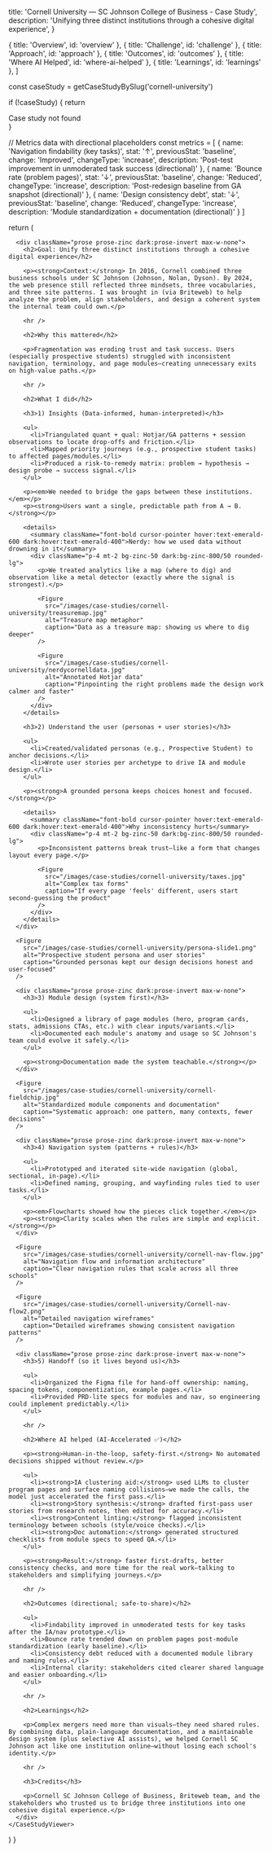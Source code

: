 
  title: 'Cornell University — SC Johnson College of Business - Case Study',
  description: 'Unifying three distinct institutions through a cohesive digital experience',
}

  { title: 'Overview', id: 'overview' },
  { title: 'Challenge', id: 'challenge' },
  { title: 'Approach', id: 'approach' },
  { title: 'Outcomes', id: 'outcomes' },
  { title: 'Where AI Helped', id: 'where-ai-helped' },
  { title: 'Learnings', id: 'learnings' },
]

  const caseStudy = getCaseStudyBySlug('cornell-university')
  
  if (!caseStudy) {
    return <div>Case study not found</div>
  }

  // Metrics data with directional placeholders
  const metrics = [
    {
      name: 'Navigation findability (key tasks)',
      stat: '↑',
      previousStat: 'baseline',
      change: 'Improved',
      changeType: 'increase',
      description: 'Post-test improvement in unmoderated task success (directional)'
    },
    {
      name: 'Bounce rate (problem pages)',
      stat: '↓',
      previousStat: 'baseline',
      change: 'Reduced',
      changeType: 'increase',
      description: 'Post-redesign baseline from GA snapshot (directional)'
    },
    {
      name: 'Design consistency debt',
      stat: '↓',
      previousStat: 'baseline',
      change: 'Reduced',
      changeType: 'increase',
      description: 'Module standardization + documentation (directional)'
    }
  ]

  return (
    <CaseStudyViewer caseStudy={caseStudy} metrics={metrics}>
      <CaseImage
        src="/images/case-studies/cornell-university/cornelllogo.png"
        alt="Cornell University SC Johnson College of Business logo"
        variant="hero"
        width={800}
        height={450}
      />

      <div className="prose prose-zinc dark:prose-invert max-w-none">
        <h2>Goal: Unify three distinct institutions through a cohesive digital experience</h2>

        <p><strong>Context:</strong> In 2016, Cornell combined three business schools under SC Johnson (Johnson, Nolan, Dyson). By 2024, the web presence still reflected three mindsets, three vocabularies, and three site patterns. I was brought in (via Briteweb) to help analyze the problem, align stakeholders, and design a coherent system the internal team could own.</p>

        <hr />

        <h2>Why this mattered</h2>

        <p>Fragmentation was eroding trust and task success. Users (especially prospective students) struggled with inconsistent navigation, terminology, and page modules—creating unnecessary exits on high-value paths.</p>

        <hr />

        <h2>What I did</h2>

        <h3>1) Insights (Data-informed, human-interpreted)</h3>
        
        <ul>
          <li>Triangulated quant + qual: Hotjar/GA patterns + session observations to locate drop-offs and friction.</li>
          <li>Mapped priority journeys (e.g., prospective student tasks) to affected pages/modules.</li>
          <li>Produced a risk-to-remedy matrix: problem → hypothesis → design probe → success signal.</li>
        </ul>

        <p><em>We needed to bridge the gaps between these institutions.</em></p>
        <p><strong>Users want a single, predictable path from A → B.</strong></p>

        <details>
          <summary className="font-bold cursor-pointer hover:text-emerald-600 dark:hover:text-emerald-400">Nerdy: how we used data without drowning in it</summary>
          <div className="p-4 mt-2 bg-zinc-50 dark:bg-zinc-800/50 rounded-lg">
            <p>We treated analytics like a map (where to dig) and observation like a metal detector (exactly where the signal is strongest).</p>
            
            <Figure 
              src="/images/case-studies/cornell-university/treasuremap.jpg" 
              alt="Treasure map metaphor" 
              caption="Data as a treasure map: showing us where to dig deeper"
            />
            
            <Figure 
              src="/images/case-studies/cornell-university/nerdycornelldata.jpg" 
              alt="Annotated Hotjar data" 
              caption="Pinpointing the right problems made the design work calmer and faster"
            />
          </div>
        </details>

        <h3>2) Understand the user (personas + user stories)</h3>
        
        <ul>
          <li>Created/validated personas (e.g., Prospective Student) to anchor decisions.</li>
          <li>Wrote user stories per archetype to drive IA and module design.</li>
        </ul>

        <p><strong>A grounded persona keeps choices honest and focused.</strong></p>

        <details>
          <summary className="font-bold cursor-pointer hover:text-emerald-600 dark:hover:text-emerald-400">Why inconsistency hurts</summary>
          <div className="p-4 mt-2 bg-zinc-50 dark:bg-zinc-800/50 rounded-lg">
            <p>Inconsistent patterns break trust—like a form that changes layout every page.</p>
            
            <Figure 
              src="/images/case-studies/cornell-university/taxes.jpg" 
              alt="Complex tax forms" 
              caption="If every page 'feels' different, users start second-guessing the product"
            />
          </div>
        </details>
      </div>

      <Figure
        src="/images/case-studies/cornell-university/persona-slide1.png"
        alt="Prospective student persona and user stories"
        caption="Grounded personas kept our design decisions honest and user-focused"
      />

      <div className="prose prose-zinc dark:prose-invert max-w-none">
        <h3>3) Module design (system first)</h3>
        
        <ul>
          <li>Designed a library of page modules (hero, program cards, stats, admissions CTAs, etc.) with clear inputs/variants.</li>
          <li>Documented each module's anatomy and usage so SC Johnson's team could evolve it safely.</li>
        </ul>

        <p><strong>Documentation made the system teachable.</strong></p>
      </div>

      <Figure
        src="/images/case-studies/cornell-university/cornell-fieldchip.jpg"
        alt="Standardized module components and documentation"
        caption="Systematic approach: one pattern, many contexts, fewer decisions"
      />

      <div className="prose prose-zinc dark:prose-invert max-w-none">
        <h3>4) Navigation system (patterns + rules)</h3>
        
        <ul>
          <li>Prototyped and iterated site-wide navigation (global, sectional, in-page).</li>
          <li>Defined naming, grouping, and wayfinding rules tied to user tasks.</li>
        </ul>

        <p><em>Flowcharts showed how the pieces click together.</em></p>
        <p><strong>Clarity scales when the rules are simple and explicit.</strong></p>
      </div>

      <Figure
        src="/images/case-studies/cornell-university/cornell-nav-flow.jpg"
        alt="Navigation flow and information architecture"
        caption="Clear navigation rules that scale across all three schools"
      />

      <Figure
        src="/images/case-studies/cornell-university/Cornell-nav-flow2.png"
        alt="Detailed navigation wireframes"
        caption="Detailed wireframes showing consistent navigation patterns"
      />

      <div className="prose prose-zinc dark:prose-invert max-w-none">
        <h3>5) Handoff (so it lives beyond us)</h3>
        
        <ul>
          <li>Organized the Figma file for hand-off ownership: naming, spacing tokens, componentization, example pages.</li>
          <li>Provided PRD-lite specs for modules and nav, so engineering could implement predictably.</li>
        </ul>

        <hr />

        <h2>Where AI helped (AI-Accelerated ✅)</h2>

        <p><strong>Human-in-the-loop, safety-first.</strong> No automated decisions shipped without review.</p>
        
        <ul>
          <li><strong>IA clustering aid:</strong> used LLMs to cluster program pages and surface naming collisions—we made the calls, the model just accelerated the first pass.</li>
          <li><strong>Story synthesis:</strong> drafted first-pass user stories from research notes, then edited for accuracy.</li>
          <li><strong>Content linting:</strong> flagged inconsistent terminology between schools (style/voice checks).</li>
          <li><strong>Doc automation:</strong> generated structured checklists from module specs to speed QA.</li>
        </ul>

        <p><strong>Result:</strong> faster first-drafts, better consistency checks, and more time for the real work—talking to stakeholders and simplifying journeys.</p>

        <hr />

        <h2>Outcomes (directional; safe-to-share)</h2>
        
        <ul>
          <li>Findability improved in unmoderated tests for key tasks after the IA/nav prototype.</li>
          <li>Bounce rate trended down on problem pages post-module standardization (early baseline).</li>
          <li>Consistency debt reduced with a documented module library and naming rules.</li>
          <li>Internal clarity: stakeholders cited clearer shared language and easier onboarding.</li>
        </ul>

        <hr />

        <h2>Learnings</h2>

        <p>Complex mergers need more than visuals—they need shared rules. By combining data, plain-language documentation, and a maintainable design system (plus selective AI assists), we helped Cornell SC Johnson act like one institution online—without losing each school's identity.</p>

        <hr />

        <h3>Credits</h3>

        <p>Cornell SC Johnson College of Business, Briteweb team, and the stakeholders who trusted us to bridge three institutions into one cohesive digital experience.</p>
      </div>
    </CaseStudyViewer>
  )
}